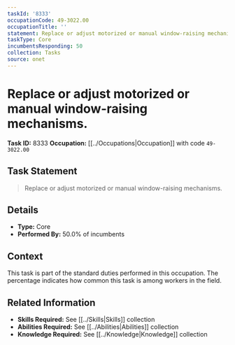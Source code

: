 ```yaml
---
taskId: '8333'
occupationCode: 49-3022.00
occupationTitle: ''
statement: Replace or adjust motorized or manual window-raising mechanisms.
taskType: Core
incumbentsResponding: 50
collection: Tasks
source: onet
---
```

# Replace or adjust motorized or manual window-raising mechanisms.

**Task ID:** 8333
**Occupation:** [[../Occupations|Occupation]] with code `49-3022.00`

## Task Statement

> Replace or adjust motorized or manual window-raising mechanisms.

## Details

- **Type:** Core
- **Performed By:** 50.0% of incumbents

## Context

This task is part of the standard duties performed in this occupation. The percentage indicates how common this task is among workers in the field.

## Related Information

- **Skills Required:** See [[../Skills|Skills]] collection
- **Abilities Required:** See [[../Abilities|Abilities]] collection
- **Knowledge Required:** See [[../Knowledge|Knowledge]] collection
